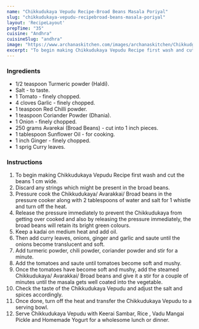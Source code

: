 ---
name: "Chikkudukaya Vepudu Recipe-Broad Beans Masala Poriyal"
slug: "chikkudukaya-vepudu-recipebroad-beans-masala-poriyal"
layout: 'RecipeLayout'
prepTime: "35"
cuisine: "Andhra"
cuisineSlug: "andhra"
image: "https://www.archanaskitchen.com/images/archanaskitchen/Chikkudgaya_Vepedu_Broad_Beans_Poriyal_Curry-6_1600.jpg"
excerpt: "To begin making Chikkudukaya Vepudu Recipe first wash and cut the beans 1 cm wide"
---

### Ingredients

- 1/2 teaspoon Turmeric powder (Haldi).
- Salt - to taste.
- 1 Tomato - finely chopped.
- 4 cloves Garlic - finely chopped.
- 1 teaspoon Red Chilli powder.
- 1 teaspoon Coriander Powder (Dhania).
- 1 Onion - finely chopped.
- 250 grams Avarekai (Broad Beans) - cut into 1 inch pieces.
- 1 tablespoon Sunflower Oil - for cooking.
- 1 inch Ginger - finely chopped.
- 1 sprig Curry leaves.

### Instructions

1. To begin making Chikkudukaya Vepudu Recipe first wash and cut the beans 1 cm wide.
1. Discard any strings which might be present in the broad beans.
1. Pressure cook the Chikkudukaya/  Avarakkai/ Broad beans in the pressure cooker along with 2 tablespoons of water and salt for 1 whistle and turn off the heat.
1. Release the pressure immediately to prevent the Chikkudukaya from getting over cooked and also by releasing the pressure immediately, the broad beans will retain its bright green colours.
1. Keep a kadai on medium heat and add oil.
1. Then add curry leaves, onions, ginger and garlic and saute until the onions become translucent and soft.
1. Add turmeric powder, chili powder, coriander powder and stir for a minute.
1. Add the tomatoes and saute until tomatoes become soft and mushy.
1. Once the tomatoes have become soft and mushy, add the steamed Chikkudukaya/  Avarakkai/ Broad beans and give it a stir for a couple of minutes until the masala gets well coated into the vegetable.
1. Check the taste of the Chikkudukaya Vepudu and adjust the salt and spices accordingly.
1. Once done, turn off the heat and transfer the Chikkudukaya Vepudu to a serving bowl.
1. Serve Chikkudukaya Vepudu with Keerai Sambar, Rice , Vadu Mangai Pickle and Homemade Yogurt for a wholesome lunch or dinner.
